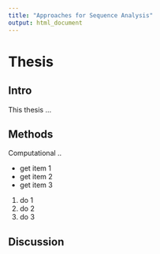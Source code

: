 ```yaml
---
title: "Approaches for Sequence Analysis"
output: html_document
---
```


# Thesis

## Intro
This thesis ...

## Methods
Computational ..

- get item 1
- get item 2
- get item 3

1. do 1
1. do 2
1. do 3

## Discussion